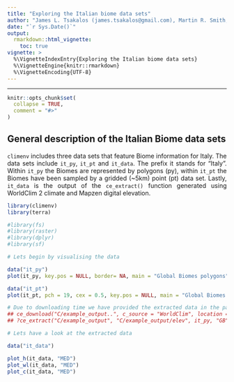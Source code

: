 ```yaml
---
title: "Exploring the Italian biome data sets"
author: "James L. Tsakalos (james.tsakalos@gmail.com), Martin R. Smith, Frederico Luebert, Ladislav Mucina"
date: "`r Sys.Date()`"
output:
  rmarkdown::html_vignette:
    toc: true
vignette: >
  %\VignetteIndexEntry{Exploring the Italian biome data sets}
  %\VignetteEngine{knitr::rmarkdown}
  %\VignetteEncoding{UTF-8}
---
```


```{=html}
<style>
body {
text-align: justify}
</style>
```

------------------------------------------------------------------------

```r
knitr::opts_chunk$set(
  collapse = TRUE,
  comment = "#>"
)
```

## General description of the Italian Biome data sets

`climenv` includes three data sets that feature Biome information for Italy. The
data sets include `it_py`, `it_pt` and `it_data`. The prefix it stands for 
"Italy". Within `it_py` the Biomes are represented by polygons (py), within 
`it_pt` the Biomes have been sampled by a gridded (~5km) point (pt) data set. 
Lastly, `it_data` is the output of the `ce_extract()` function generated using
WorldClim 2 climate and Mapzen digital elevation.

```r
library(climenv)
library(terra)

#library(fs)
#library(raster)
#library(dplyr)
#library(sf)

# Lets begin by visualising the data

data("it_py")
plot(it_py, key.pos = NULL, border= NA, main = "Global Biomes polygons")

data("it_pt")
plot(it_pt, pch = 19, cex = 0.5, key.pos = NULL, main = "Global Biomes points")

# Due to downloading time we have provided the extracted data in the package
## ce_download("C/example_output..", c_source = "WorldClim", location = it_py)
## ?ce_extract("C/example_output", "C/example_output/elev", it_py, "GB")

# Lets have a look at the extracted data

data("it_data")

plot_h(it_data, "MED")
plot_wl(it_data, "MED")
plot_c(it_data, "MED")

```

